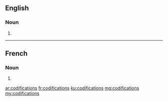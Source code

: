 ==English==

===Noun===
{{head|en}}

# {{plural of|codification}}

----

==French==

===Noun===
{{head|fr|g=f-p}}

# {{plural of|codification|lang=fr}}

[[ar:codifications]]
[[fr:codifications]]
[[ku:codifications]]
[[mg:codifications]]
[[my:codifications]]